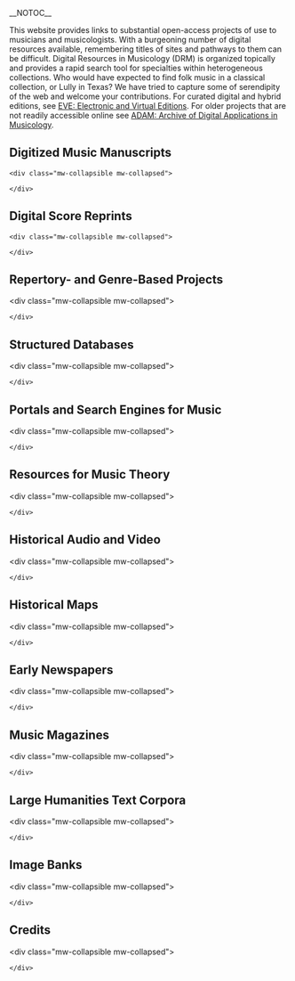 __NOTOC__


This website provides links to substantial open-access projects of use to musicians and musicologists.  With a burgeoning number of digital resources available, remembering titles of sites and pathways to them can be difficult.  Digital Resources in Musicology (DRM) is organized topically and provides a rapid search tool for specialties within heterogeneous collections.  Who would have expected to find folk music in a classical collection, or Lully in Texas?  We have tried to capture some of serendipity of the web and welcome your contributions.  For curated digital and hybrid editions, see [[EVE_%28Electronic_and_Virtual_Editions%29|EVE: Electronic and Virtual Editions]]. For older projects that are not readily accessible online see [[ADAM|ADAM: Archive of Digital Applications in Musicology]].

== Digitized Music Manuscripts ==
 &lt;div class="mw-collapsible mw-collapsed">
{{DRM_manuscripts}}
 &lt;/div>

== Digital Score Reprints ==
 &lt;div class="mw-collapsible mw-collapsed">
{{DRM_reprints}}
 &lt;/div>

== Repertory- and Genre-Based Projects ==
&lt;div class="mw-collapsible mw-collapsed">
{{DRM_genre}}
 &lt;/div>

== Structured Databases ==
&lt;div class="mw-collapsible mw-collapsed">
{{DRM_databases}}
 &lt;/div>

== Portals and Search Engines for Music ==
&lt;div class="mw-collapsible mw-collapsed">
{{DRM_portals}}
 &lt;/div>

== Resources for Music Theory ==
&lt;div class="mw-collapsible mw-collapsed">
{{DRM_music_theory}}
 &lt;/div>

== Historical Audio and Video ==
&lt;div class="mw-collapsible mw-collapsed">
{{DRM_audio_video}}
 &lt;/div>

== Historical Maps ==
&lt;div class="mw-collapsible mw-collapsed">
{{DRM_maps}}
 &lt;/div>

== Early Newspapers ==
&lt;div class="mw-collapsible mw-collapsed">
{{DRM_newspapers}}
 &lt;/div>

== Music Magazines ==
&lt;div class="mw-collapsible mw-collapsed">
{{DRM_magazines}}
 &lt;/div>

== Large Humanities Text Corpora ==
&lt;div class="mw-collapsible mw-collapsed">
{{DRM_texts}}
 &lt;/div>

== Image Banks ==
&lt;div class="mw-collapsible mw-collapsed">
{{DRM_images}}
 &lt;/div>

== Credits ==
&lt;div class="mw-collapsible mw-collapsed">
{{DRM_credits}}
 &lt;/div>
